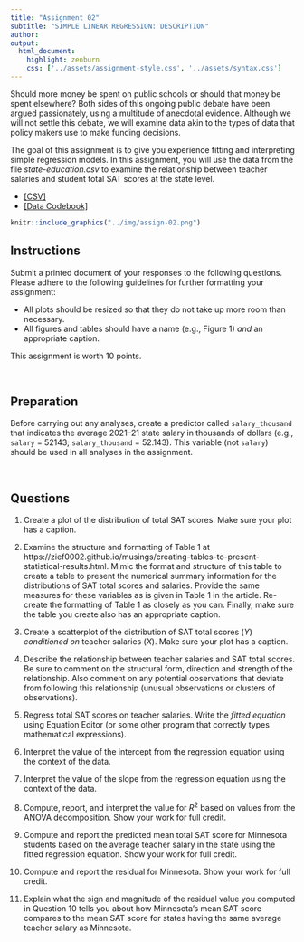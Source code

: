 ```yaml
---
title: "Assignment 02"
subtitle: "SIMPLE LINEAR REGRESSION: DESCRIPTION"
author: 
output: 
  html_document:
    highlight: zenburn
    css: ['../assets/assignment-style.css', '../assets/syntax.css']
---
```


Should more money be spent on public schools or should that money be spent elsewhere? Both sides of this ongoing public debate have been argued passionately, using a multitude of anecdotal evidence. Although we will not settle this debate, we will examine data akin to the types of data that policy makers use to make funding decisions. 

The goal of this assignment is to give you experience fitting and interpreting simple regression models. In this assignment, you will use the data from the file *state-education.csv* to examine the relationship between teacher salaries and student total SAT scores at the state level.



- [[CSV]](https://raw.githubusercontent.com/zief0002/miniature-garbanzo/main/data/state-education.csv)
- [[Data Codebook]](https://zief0002.github.io/miniature-garbanzo/codebooks/state-education.html)


```r
knitr::include_graphics("../img/assign-02.png")
```

## Instructions

Submit a printed document of your responses to the following questions. Please adhere to the following guidelines for further formatting your assignment:

- All plots should be resized so that they do not take up more room than necessary. 
- All figures and tables should have a name (e.g., Figure 1) *and* an appropriate caption.

This assignment is worth 10 points.


<br />



## Preparation

Before carrying out any analyses, create a predictor called `salary_thousand` that indicates the average 2021--21 state salary in thousands of dollars (e.g., `salary` = 52143; `salary_thousand` = 52.143). This variable (not `salary`) should be used in all analyses in the assignment.

<br />


## Questions

1. Create a plot of the distribution of total SAT scores. Make sure your plot has a caption.

2. Examine the structure and formatting of Table 1 at https://zief0002.github.io/musings/creating-tables-to-present-statistical-results.html. Mimic the format and structure of this table to create a table to present the numerical summary information for the distributions of SAT total scores and salaries. Provide the same measures for these variables as is given in Table 1 in the article. Re-create the formatting of Table 1 as closely as you can. Finally, make sure the table you create also has an appropriate caption.

3. Create a scatterplot of the distribution of SAT total scores (*Y*) *conditioned on* teacher salaries (*X*). Make sure your plot has a caption.

4. Describe the relationship between teacher salaries and SAT total scores. Be sure to comment on the structural form, direction and strength of the relationship. Also comment on any potential observations that deviate from following this relationship (unusual observations or clusters of observations).

5. Regress total SAT scores on teacher salaries. Write the *fitted equation* using Equation Editor (or some other program that correctly types mathematical expressions).

6. Interpret the value of the intercept from the regression equation using the context of the data.

7. Interpret the value of the slope from the regression equation using the context of the data.

8. Compute, report, and interpret the value for $R^2$ based on values from the ANOVA decomposition. Show your work for full credit.

9. Compute and report the predicted mean total SAT score for Minnesota students based on the average teacher salary in the state using the fitted regression equation. Show your work for full credit.

10. Compute and report the residual for Minnesota. Show your work for full credit.

11. Explain what the sign and magnitude of the residual value you computed in Question 10 tells you about how Minnesota's mean SAT score compares to the mean SAT score for states having the same average teacher salary as Minnesota.
